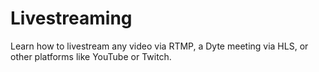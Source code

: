 # Livestreaming

Learn how to livestream any video via RTMP, a Dyte meeting via HLS, or other platforms like YouTube or Twitch.

<CardSection id="livestream" title="Overview">
  <Card
    title="Livestreaming Overview"
    to="/guides/livestream/livestream-overview"
  />
  <Card
    title="Livestreaming any Video via RTMP"
    to="/guides/livestream/livestream-any-rtmp"
  />
  <Card
    title="Livestreaming a Dyte Meeting via HLS"
    to="/guides/livestream/livestream-dyte-meeting"
  />
  <Card
    title="Livestream Dyte Meetings to Other Platforms"
    to="/guides/livestream/livestreaming-other-platforms"
  />
</CardSection>
